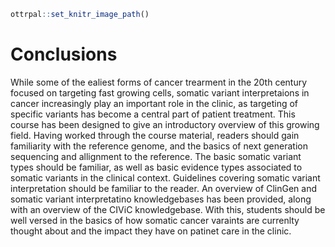 ```r
ottrpal::set_knitr_image_path()
```

# Conclusions

While some of the ealiest forms of cancer trearment in the 20th century focused on targeting fast growing cells, somatic variant interpretaions in cancer increasingly play an important role in the clinic, as targeting of specific variants has become a central part of patient treatment. This course has been designed to give an introductory overview of this growing field. Having worked through the course material, readers should gain familiarity with the reference genome, and the basics of next generation sequencing and allignment to the reference. The basic somatic variant types should be familiar, as well as basic evidence types associated to somatic variants in the clinical context. Guidelines covering somatic variant interpretation should be familiar to the reader. An overview of ClinGen and somatic variant interpretatino knowledgebases has been provided, along with an overview of the CIViC knowledgebase. With this, students should be well versed in the basics of how somatic cancer varaints are currenlty thought about and the impact they have on patinet care in the clinic.  

